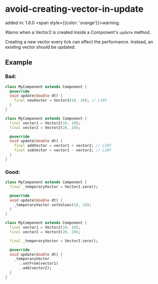 # avoid-creating-vector-in-update
added in: 1.6.0 <span style={{color: 'orange'}}>warning</span>.

Warns when a Vector2 is created inside a Component's `update` method.

Creating a new vector every tick can affect the performance. Instead, an existing vector should be updated.

## Example
### Bad:
```dart
class MyComponent extends Component {
  @override
  void update(double dt) {
    final newVector = Vector2(10, 10); // LINT
  }
}

class MyComponent extends Component {
  final vector1 = Vector2(10, 10);
  final vector2 = Vector2(20, 20);

  @override
  void update(double dt) {
    final addVector = vector1 + vector2; // LINT
    final subVector = vector1 - vector2; // LINT
  }
}
```
### Good:
```dart
class MyComponent extends Component {
  final _temporaryVector = Vector2.zero();

  @override
  void update(double dt) {
    _temporaryVector.setValues(10, 10);
  }
}

class MyComponent extends Component {
  final vector1 = Vector2(10, 10);
  final vector2 = Vector2(20, 20);

  final _temporaryVector = Vector2.zero();

  @override
  void update(double dt) {
    _temporaryVector
      ..setFrom(vector1)
      ..add(vector2);
  }
}
```
